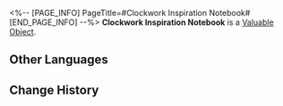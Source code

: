 <%-- [PAGE_INFO]
PageTitle=#Clockwork Inspiration Notebook#
[END_PAGE_INFO] --%>
{{Item Infobox
|id          = 121002
|image       = Item Clockwork Inspiration Notebook.png{{subst:void|<!--$UPLOAD:<<SpriteOutput/ItemFigures/121002.png>-<Item Clockwork Inspiration Notebook.png>-<Item Icons>>-->}}
|type        = Valuable Object
|invCategory = Valuables
|rarity      = 4
|effect      = 
|description = A handbook that contains the Watchmaker's inspiration for his works. Can be used for the Superimposition of the Light Cone "For Tomorrow's Journey."
|source1     = [[Obtained by increasing the Film Editing progress for ''Dreamjoy Memoir'']]
}}
{{Description|The initial director of ''Dreamjoy Memoir'' left this on the desk. It's filled with messy drafts, cryptic wording, indecipherable handwriting, and a Clockie's smile... The contents of this handbook bear the past of an entire world.}}
'''Clockwork Inspiration Notebook''' is a [[Valuable Object]].

==Other Languages==
{{Other Languages
|en   = Clockwork Inspiration Notebook
|zhs  = 钟表灵感簿
|zht  = 鐘錶靈感簿
|ja   = 時計屋のひらめき手帳
|ko   = 시계 영감노트
|es   = Cuaderno de inspiración relojera
|fr   = Carnet d'inspiration de l'Horloger
|ru   = Блокнот вдохновения Часовщика
|th   = Clockwork Inspiration Notebook
|vi   = Sổ Nguồn Cảm Hứng Đồng Hồ
|de   = Notizbuch des Uhrmachers
|id   = Clockwork Inspiration Notebook
|pt   = Caderno de Inspiração Truquelógio
}}

==Change History==
{{Change History|2.2}}